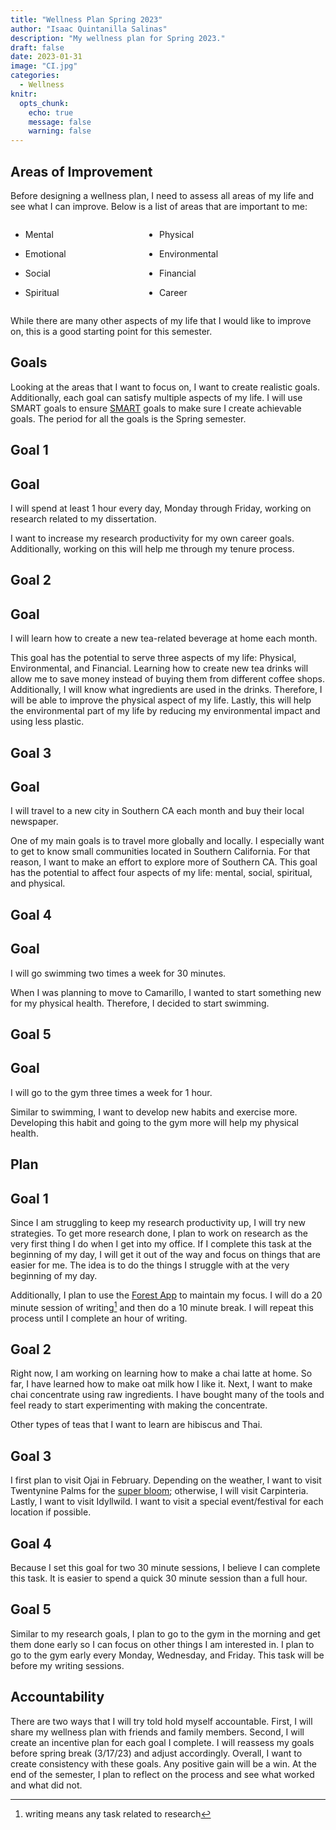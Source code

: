 ```yaml
---
title: "Wellness Plan Spring 2023"
author: "Isaac Quintanilla Salinas"
description: "My wellness plan for Spring 2023."
draft: false
date: 2023-01-31
image: "CI.jpg"
categories: 
  - Wellness
knitr:
  opts_chunk: 
    echo: true
    message: false
    warning: false
---
```


## Areas of Improvement

Before designing a wellness plan, I need to assess all areas of my life and see what I can improve. Below is a list of areas that are important to me:

::::: columns
::: {.column width="40%"}
-   Mental

-   Emotional

-   Social

-   Spiritual
:::

::: {.column width="60%"}
-   Physical

-   Environmental

-   Financial

-   Career
:::
:::::

While there are many other aspects of my life that I would like to improve on, this is a good starting point for this semester.

## Goals

Looking at the areas that I want to focus on, I want to create realistic goals. Additionally, each goal can satisfy multiple aspects of my life. I will use SMART goals to ensure [SMART](https://www.ucop.edu/local-human-resources/_files/performance-appraisal/How%20to%20write%20SMART%20Goals%20v2.pdf) goals to make sure I create achievable goals. The period for all the goals is the Spring semester.

:::::::: panel-tabset
## Goal 1

::: {.callout-note icon="false"}
## Goal

I will spend at least 1 hour every day, Monday through Friday, working on research related to my dissertation.
:::

I want to increase my research productivity for my own career goals. Additionally, working on this will help me through my tenure process.

## Goal 2

::: {.callout-note icon="false"}
## Goal

I will learn how to create a new tea-related beverage at home each month.
:::

This goal has the potential to serve three aspects of my life: Physical, Environmental, and Financial. Learning how to create new tea drinks will allow me to save money instead of buying them from different coffee shops. Additionally, I will know what ingredients are used in the drinks. Therefore, I will be able to improve the physical aspect of my life. Lastly, this will help the environmental part of my life by reducing my environmental impact and using less plastic.

## Goal 3

::: {.callout-note icon="false"}
## Goal

I will travel to a new city in Southern CA each month and buy their local newspaper.
:::

One of my main goals is to travel more globally and locally. I especially want to get to know small communities located in Southern California. For that reason, I want to make an effort to explore more of Southern CA. This goal has the potential to affect four aspects of my life: mental, social, spiritual, and physical.

## Goal 4

::: {.callout-note icon="false"}
## Goal

I will go swimming two times a week for 30 minutes.
:::

When I was planning to move to Camarillo, I wanted to start something new for my physical health. Therefore, I decided to start swimming.

## Goal 5

::: {.callout-note icon="false"}
## Goal

I will go to the gym three times a week for 1 hour.
:::

Similar to swimming, I want to develop new habits and exercise more. Developing this habit and going to the gym more will help my physical health.
::::::::

## Plan

::: panel-tabset
## Goal 1

Since I am struggling to keep my research productivity up, I will try new strategies. To get more research done, I plan to work on research as the very first thing I do when I get into my office. If I complete this task at the beginning of my day, I will get it out of the way and focus on things that are easier for me. The idea is to do the things I struggle with at the very beginning of my day.

Additionally, I plan to use the [Forest App](https://www.forestapp.cc/) to maintain my focus. I will do a 20 minute session of writing[^1] and then do a 10 minute break. I will repeat this process until I complete an hour of writing.

## Goal 2

Right now, I am working on learning how to make a chai latte at home. So far, I have learned how to make oat milk how I like it. Next, I want to make chai concentrate using raw ingredients. I have bought many of the tools and feel ready to start experimenting with making the concentrate.

Other types of teas that I want to learn are hibiscus and Thai.

## Goal 3

I first plan to visit Ojai in February. Depending on the weather, I want to visit Twentynine Palms for the [super bloom](https://sandiegoexplorer.com/california-wildflowers-california-superbloom/); otherwise, I will visit Carpinteria. Lastly, I want to visit Idyllwild. I want to visit a special event/festival for each location if possible.

## Goal 4

Because I set this goal for two 30 minute sessions, I believe I can complete this task. It is easier to spend a quick 30 minute session than a full hour.

## Goal 5

Similar to my research goals, I plan to go to the gym in the morning and get them done early so I can focus on other things I am interested in. I plan to go to the gym early every Monday, Wednesday, and Friday. This task will be before my writing sessions.
:::

[^1]: writing means any task related to research

## Accountability

There are two ways that I will try told hold myself accountable. First, I will share my wellness plan with friends and family members. Second, I will create an incentive plan for each goal I complete. I will reassess my goals before spring break (3/17/23) and adjust accordingly. Overall, I want to create consistency with these goals. Any positive gain will be a win. At the end of the semester, I plan to reflect on the process and see what worked and what did not.